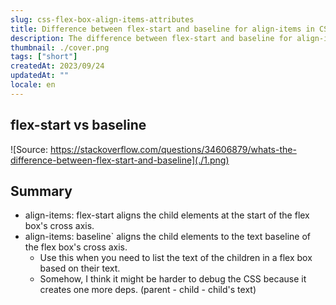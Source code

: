 ```yaml
---
slug: css-flex-box-align-items-attributes
title: Difference between flex-start and baseline for align-items in CSS
description: The difference between flex-start and baseline for align-items in a CSS flex box.
thumbnail: ./cover.png
tags: ["short"]
createdAt: 2023/09/24
updatedAt: ""
locale: en
---
```


## flex-start vs baseline

![Source: https://stackoverflow.com/questions/34606879/whats-the-difference-between-flex-start-and-baseline](./1.png)

## Summary

- align-items: flex-start aligns the child elements at the start of the flex box's cross axis.
- align-items: baseline` aligns the child elements to the text baseline of the flex box's cross axis.
  - Use this when you need to list the text of the children in a flex box based on their text.
  - Somehow, I think it might be harder to debug the CSS because it creates one more deps. (parent - child - child's text)

